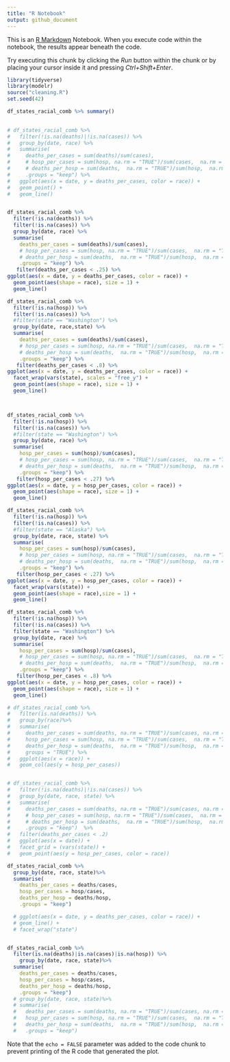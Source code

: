 ```yaml
---
title: "R Notebook"
output: github_document
---
```


This is an [R Markdown](http://rmarkdown.rstudio.com) Notebook. When you execute code within the notebook, the results appear beneath the code. 

Try executing this chunk by clicking the *Run* button within the chunk or by placing your cursor inside it and pressing *Ctrl+Shift+Enter*. 

```r
library(tidyverse)
library(modelr)
source("cleaning.R")
set.seed(42)
```
 
```r
df_states_racial_comb %>% summary()
  

```

```r
# df_states_racial_comb %>%
#   filter(!is.na(deaths)|!is.na(cases)) %>% 
#   group_by(date, race) %>% 
#   summarise(
#     deaths_per_cases = sum(deaths)/sum(cases),
#     # hosp_per_cases = sum(hosp, na.rm = "TRUE")/sum(cases,  na.rm = "TRUE"),
#     # deaths_per_hosp = sum(deaths,  na.rm = "TRUE")/sum(hosp,  na.rm = "TRUE"), 
#     .groups = "keep") %>% 
#   ggplot(aes(x = date, y = deaths_per_cases, color = race)) +
#   geom_point() +
#   geom_line()


df_states_racial_comb %>%
  filter(!is.na(deaths)) %>% 
  filter(!is.na(cases)) %>% 
  group_by(date, race) %>% 
  summarise(
    deaths_per_cases = sum(deaths)/sum(cases),
    # hosp_per_cases = sum(hosp, na.rm = "TRUE")/sum(cases,  na.rm = "TRUE"),
    # deaths_per_hosp = sum(deaths,  na.rm = "TRUE")/sum(hosp,  na.rm = "TRUE"), 
    .groups = "keep") %>% 
   filter(deaths_per_cases < .25) %>% 
ggplot(aes(x = date, y = deaths_per_cases, color = race)) +
  geom_point(aes(shape = race), size = 1) +
  geom_line()

df_states_racial_comb %>%
  filter(!is.na(hosp)) %>% 
  filter(!is.na(cases)) %>% 
  #filter(state == "Washington") %>% 
  group_by(date, race,state) %>% 
  summarise(
    deaths_per_cases = sum(deaths)/sum(cases),
    # hosp_per_cases = sum(hosp, na.rm = "TRUE")/sum(cases,  na.rm = "TRUE"),
    # deaths_per_hosp = sum(deaths,  na.rm = "TRUE")/sum(hosp,  na.rm = "TRUE"), 
    .groups = "keep") %>% 
   filter(deaths_per_cases < .8) %>% 
ggplot(aes(x = date, y = deaths_per_cases, color = race)) +
  facet_wrap(vars(state), scales = "free_y") +
  geom_point(aes(shape = race), size = 1) +
  geom_line()



df_states_racial_comb %>%
  filter(!is.na(hosp)) %>% 
  filter(!is.na(cases)) %>% 
  #filter(state == "Washington") %>% 
  group_by(date, race) %>% 
  summarise(
    hosp_per_cases = sum(hosp)/sum(cases),
    # hosp_per_cases = sum(hosp, na.rm = "TRUE")/sum(cases,  na.rm = "TRUE"),
    # deaths_per_hosp = sum(deaths,  na.rm = "TRUE")/sum(hosp,  na.rm = "TRUE"), 
    .groups = "keep") %>% 
   filter(hosp_per_cases < .27) %>% 
ggplot(aes(x = date, y = hosp_per_cases, color = race)) +
  geom_point(aes(shape = race), size = 1) +
  geom_line()

df_states_racial_comb %>%
  filter(!is.na(hosp)) %>% 
  filter(!is.na(cases)) %>% 
  #filter(state == "Alaska") %>% 
  group_by(date, race, state) %>% 
  summarise(
    hosp_per_cases = sum(hosp)/sum(cases),
    # hosp_per_cases = sum(hosp, na.rm = "TRUE")/sum(cases,  na.rm = "TRUE"),
    # deaths_per_hosp = sum(deaths,  na.rm = "TRUE")/sum(hosp,  na.rm = "TRUE"), 
    .groups = "keep") %>% 
   filter(hosp_per_cases < .27) %>% 
ggplot(aes(x = date, y = hosp_per_cases, color = race)) +
  facet_wrap(vars(state)) +
  geom_point(aes(shape = race),size = 1) +
  geom_line()

df_states_racial_comb %>%
  filter(!is.na(hosp)) %>% 
  filter(!is.na(cases)) %>% 
  filter(state == "Washington") %>% 
  group_by(date, race) %>% 
  summarise(
    hosp_per_cases = sum(hosp)/sum(cases),
    # hosp_per_cases = sum(hosp, na.rm = "TRUE")/sum(cases,  na.rm = "TRUE"),
    # deaths_per_hosp = sum(deaths,  na.rm = "TRUE")/sum(hosp,  na.rm = "TRUE"), 
    .groups = "keep") %>% 
   filter(hosp_per_cases < .8) %>% 
ggplot(aes(x = date, y = hosp_per_cases, color = race)) +
  geom_point(aes(shape = race), size = 1) +
  geom_line()

# df_states_racial_comb %>%
#   filter(is.na(deaths)) %>% 
#   group_by(race)%>% 
#   summarise(
#     deaths_per_cases = sum(deaths, na.rm = "TRUE")/sum(cases, na.rm = "TRUE"),
#     hosp_per_cases = sum(hosp, na.rm = "TRUE")/sum(cases,  na.rm = "TRUE"),
#     deaths_per_hosp = sum(deaths,  na.rm = "TRUE")/sum(hosp,  na.rm = "TRUE"), 
#     groups = "TRUE") %>% 
#   ggplot(aes(x = race)) +
#   geom_col(aes(y = hosp_per_cases))


# df_states_racial_comb %>%
#   filter(!is.na(deaths)|!is.na(cases)) %>%
#   group_by(date, race, state) %>%
#   summarise(
#     deaths_per_cases = sum(deaths, na.rm = "TRUE")/sum(cases, na.rm = "TRUE"),
#     # hosp_per_cases = sum(hosp, na.rm = "TRUE")/sum(cases,  na.rm = "TRUE"),
#     # deaths_per_hosp = sum(deaths,  na.rm = "TRUE")/sum(hosp,  na.rm = "TRUE"),
#     .groups = "keep")  %>%
#   filter(deaths_per_cases < .2)
#   ggplot(aes(x = date)) +
#   facet_grid = (vars(state)) +
#   geom_point(aes(y = hosp_per_cases, color = race))
```
```r
df_states_racial_comb %>%
  group_by(date, race, state)%>% 
  summarise(
    deaths_per_cases = deaths/cases,
    hosp_per_cases = hosp/cases,
    deaths_per_hosp = deaths/hosp, 
    .groups = "keep") 

  # ggplot(aes(x = date, y = deaths_per_cases, color = race)) +
  # geom_line() +
  # facet_wrap("state")


df_states_racial_comb %>%
  filter(is.na(deaths)|is.na(cases)|is.na(hosp)) %>% 
    group_by(date, race, state)%>% 
  summarise(
    deaths_per_cases = deaths/cases,
    hosp_per_cases = hosp/cases,
    deaths_per_hosp = deaths/hosp, 
    .groups = "keep") 
  # group_by(date, race, state)%>% 
  # summarise(
  #   deaths_per_cases = sum(deaths, na.rm = "TRUE")/sum(cases, na.rm = "TRUE"),
  #   hosp_per_cases = sum(hosp, na.rm = "TRUE")/sum(cases,  na.rm = "TRUE"),
  #   deaths_per_hosp = sum(deaths,  na.rm = "TRUE")/sum(hosp,  na.rm = "TRUE"), 
  #   .groups = "keep")
```






Note that the `echo = FALSE` parameter was added to the code chunk to prevent printing of the R code that generated the plot.
